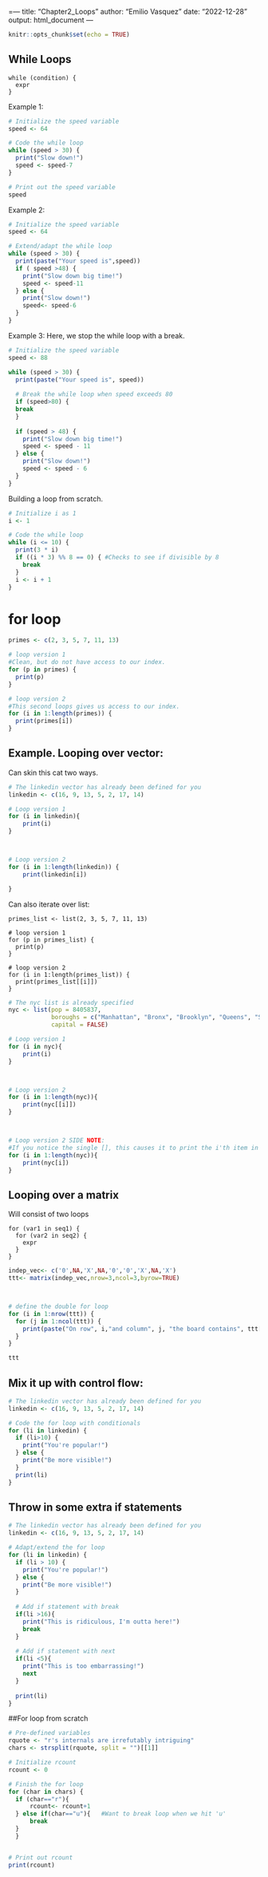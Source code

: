 =---
title: "Chapter2_Loops"
author: "Emilio Vasquez"
date: "2022-12-28"
output: html_document
---

```r
knitr::opts_chunk$set(echo = TRUE)
```

## While Loops

```
while (condition) {
  expr
}
```

Example 1:

```r
# Initialize the speed variable
speed <- 64

# Code the while loop
while (speed > 30) {
  print("Slow down!")
  speed <- speed-7
}

# Print out the speed variable
speed
```

Example 2:
```r

# Initialize the speed variable
speed <- 64

# Extend/adapt the while loop
while (speed > 30) {
  print(paste("Your speed is",speed))
  if ( speed >48) {
    print("Slow down big time!")
    speed <- speed-11
  } else {
    print("Slow down!")
    speed<- speed-6
  }
}

```

Example 3: Here, we stop the while loop with a break.

```r

# Initialize the speed variable
speed <- 88

while (speed > 30) {
  print(paste("Your speed is", speed))
  
  # Break the while loop when speed exceeds 80
  if (speed>80) {
  break  
  }
  
  if (speed > 48) {
    print("Slow down big time!")
    speed <- speed - 11
  } else {
    print("Slow down!")
    speed <- speed - 6
  }
}

```


Building a loop from scratch.

```r
# Initialize i as 1 
i <- 1

# Code the while loop
while (i <= 10) {
  print(3 * i)
  if ((i * 3) %% 8 == 0) { #Checks to see if divisible by 8
    break
  }
  i <- i + 1
}
```

# for loop

```r
primes <- c(2, 3, 5, 7, 11, 13)

# loop version 1
#Clean, but do not have access to our index. 
for (p in primes) {
  print(p)
}

# loop version 2
#This second loops gives us access to our index. 
for (i in 1:length(primes)) {
  print(primes[i])
}

```
## Example. Looping over vector: 
Can skin this cat two ways.
```r

# The linkedin vector has already been defined for you
linkedin <- c(16, 9, 13, 5, 2, 17, 14)

# Loop version 1
for (i in linkedin){
    print(i)
}



# Loop version 2
for (i in 1:length(linkedin)) {
    print(linkedin[i])

}

```

Can also iterate over list:

```
primes_list <- list(2, 3, 5, 7, 11, 13)

# loop version 1
for (p in primes_list) {
  print(p)
}

# loop version 2
for (i in 1:length(primes_list)) {
  print(primes_list[[i]])
}
```

```r

# The nyc list is already specified
nyc <- list(pop = 8405837, 
            boroughs = c("Manhattan", "Bronx", "Brooklyn", "Queens", "Staten Island"), 
            capital = FALSE)

# Loop version 1
for (i in nyc){
    print(i)
}



# Loop version 2
for (i in 1:length(nyc)){
    print(nyc[[i]])
}



# Loop version 2 SIDE NOTE:
#If you notice the single [], this causes it to print the i'th item in list. 
for (i in 1:length(nyc)){
    print(nyc[i])
}

```
## Looping over a matrix


Will consist of two loops

```
for (var1 in seq1) {
  for (var2 in seq2) {
    expr
  }
}
```

```r
indep_vec<- c('0',NA,'X',NA,'0','0','X',NA,'X')
ttt<- matrix(indep_vec,nrow=3,ncol=3,byrow=TRUE)



# define the double for loop
for (i in 1:nrow(ttt)) {
  for (j in 1:ncol(ttt)) {
    print(paste("On row", i,"and column", j, "the board contains", ttt[i,j]))
  }
}

ttt

```

## Mix it up with control flow:

```r
# The linkedin vector has already been defined for you
linkedin <- c(16, 9, 13, 5, 2, 17, 14)

# Code the for loop with conditionals
for (li in linkedin) {
  if (li>10) {
    print("You're popular!")
  } else {
    print("Be more visible!")
  }
  print(li)
}
```



## Throw in some extra if statements

```r

# The linkedin vector has already been defined for you
linkedin <- c(16, 9, 13, 5, 2, 17, 14)

# Adapt/extend the for loop
for (li in linkedin) {
  if (li > 10) {
    print("You're popular!")
  } else {
    print("Be more visible!")
  }
  
  # Add if statement with break
  if(li >16){
    print("This is ridiculous, I'm outta here!")
    break
  }
    
  # Add if statement with next
  if(li <5){
    print("This is too embarrassing!")
    next
  }
  
  print(li)
}
```

##For loop from scratch

```r
# Pre-defined variables
rquote <- "r's internals are irrefutably intriguing"
chars <- strsplit(rquote, split = "")[[1]]

# Initialize rcount
rcount <- 0 

# Finish the for loop
for (char in chars) {
  if (char=="r"){
      rcount<- rcount+1
  } else if(char=="u"){   #Want to break loop when we hit 'u'
      break
  }
  }


# Print out rcount
print(rcount)
```


